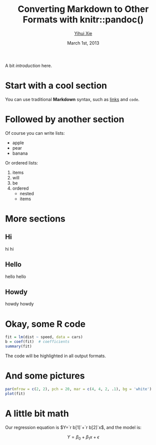 % Converting Markdown to Other Formats with knitr::pandoc()
% [Yihui Xie](http://yihui.name)
% March 1st, 2013

<!--pandoc
format: html
s:
mathjax:
number-sections:

format: latex
number-sections:
-->

A bit _introduction_ here.

# Start with a cool section

You can use traditional **Markdown** syntax, such as [links](http://yihui.name/knitr) and `code`.

# Followed by another section

Of course you can write lists:

- apple
- pear
- banana

Or ordered lists:

1. items
1. will
1. be
1. ordered
    - nested
    - items

# More sections

## Hi

hi hi

## Hello

hello hello

## Howdy

howdy howdy

# Okay, some R code

```r
fit = lm(dist ~ speed, data = cars)
b = coef(fit)  # coefficients
summary(fit)
```

The code will be highlighted in all output formats.

# And some pictures

```r
par(mfrow = c(2, 2), pch = 20, mar = c(4, 4, 2, .1), bg = 'white')
plot(fit)
```

# A little bit math

Our regression equation is $Y=`r b[1]`+`r b[2]`x$, and the model is:

$$ Y = \beta_0 + \beta_1 x + \epsilon$$


